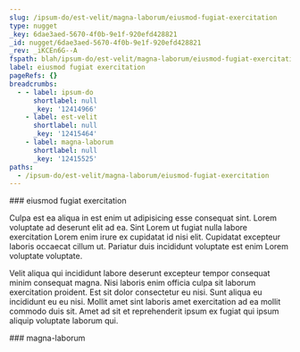 ```yaml
---
slug: /ipsum-do/est-velit/magna-laborum/eiusmod-fugiat-exercitation
type: nugget
_key: 6dae3aed-5670-4f0b-9e1f-920efd428821
_id: nugget/6dae3aed-5670-4f0b-9e1f-920efd428821
_rev: _iKCEn6G--A
fspath: blah/ipsum-do/est-velit/magna-laborum/eiusmod-fugiat-exercitation.md
label: eiusmod fugiat exercitation
pageRefs: {}
breadcrumbs:
  - - label: ipsum-do
      shortlabel: null
      _key: '12414966'
    - label: est-velit
      shortlabel: null
      _key: '12415464'
    - label: magna-laborum
      shortlabel: null
      _key: '12415525'
paths:
  - /ipsum-do/est-velit/magna-laborum/eiusmod-fugiat-exercitation
---
```


<NuggetArea>
<Nugget slug="/ipsum-do/est-velit/magna-laborum/eiusmod-fugiat-exercitation" type="nugget" _key="6dae3aed-5670-4f0b-9e1f-920efd428821" _id="nugget/6dae3aed-5670-4f0b-9e1f-920efd428821" _rev="_iKCEn6G--A" fspath="blah/ipsum-do/est-velit/magna-laborum/eiusmod-fugiat-exercitation.md" label="eiusmod fugiat exercitation" paths="/ipsum-do/est-velit/magna-laborum/eiusmod-fugiat-exercitation">
<NuggetBody>
### eiusmod fugiat exercitation

Culpa est ea aliqua in est enim ut adipisicing esse consequat sint. Lorem voluptate ad deserunt elit ad ea. Sint Lorem ut fugiat nulla labore exercitation Lorem enim irure ex cupidatat id nisi elit. Cupidatat excepteur laboris occaecat cillum ut. Pariatur duis incididunt voluptate est enim Lorem voluptate voluptate.

Velit aliqua qui incididunt labore deserunt excepteur tempor consequat minim consequat magna. Nisi laboris enim officia culpa sit laborum exercitation proident. Est sit dolor consectetur eu nisi. Sunt aliqua eu incididunt eu eu nisi. Mollit amet sint laboris amet exercitation ad ea mollit commodo duis sit. Amet ad sit et reprehenderit ipsum ex fugiat qui ipsum aliquip voluptate laborum qui.

</NuggetBody>
<Breadcrumbs>
<Crumbs>
<Crumb _key="12414966" label="ipsum-do" /><Crumb _key="12415464" label="est-velit" /><Crumb _key="12415525" label="magna-laborum" />
</Crumbs>
</Breadcrumbs>
</Nugget>

<NuggetsInbound>
</NuggetsInbound>
<NuggetsOutbound>
</NuggetsOutbound>
</NuggetArea>
<PassagesInbound>
<Passage direction="inbound" type="passage" _key="12415525" _id="passage/12415525" _rev="_iKCEn6G---" label="magna-laborum" passage="magna-laborum" fspath="blah/ipsum-do/est-velit/magna-laborum" paths="/ipsum-do/est-velit/magna-laborum" slug="/ipsum-do/est-velit/magna-laborum">
<NuggetBody>
### magna-laborum

</NuggetBody>
<Breadcrumbs>
<Crumbs>
<Crumb _key="12414966" label="ipsum-do" /><Crumb _key="12415464" label="est-velit" />
</Crumbs>
</Breadcrumbs>
</Passage>

</PassagesInbound>
<PassagesOutbound>
</PassagesOutbound>